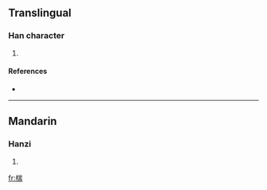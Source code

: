 ==Translingual==

===Han character===
{{Han char|rn=75|rad=木|as=09|sn=13|four=4292<sub>7</sub>|canj=木山一月 (DUMB)}}

# {{defn|Han|sort=木09}}

====References====
* {{Han ref|kx=0537.160|dkj=15068|dj=0925.010|hdz=21250.080|uh=692F|ud=26927|bh=DDF2|bd=56818}}

----

==Mandarin==

===Hanzi===
{{cmn-hanzi|pin=[[duó]] ([[duo2]]), [[yē]] ([[ye1]])|wg=to<sup>2</sup>, yeh<sup>1</sup>}}

# {{defn|Mandarin}}

[[fr:椯]]